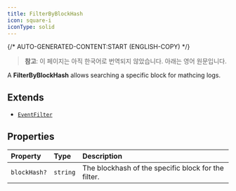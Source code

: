 ```yaml
---
title: FilterByBlockHash
icon: square-i
iconType: solid
---
```


{/* AUTO-GENERATED-CONTENT:START (ENGLISH-COPY) */}

> **참고**: 이 페이지는 아직 한국어로 번역되지 않았습니다. 아래는 영어 원문입니다.

A **FilterByBlockHash** allows searching a specific block for mathcing logs.

## Extends

- [`EventFilter`](/ko/sdk/content/interfaces/EventFilter)

## Properties

| Property | Type | Description |
| :------ | :------ | :------ |
| `blockHash?` | `string` | The blockhash of the specific block for the filter. |
